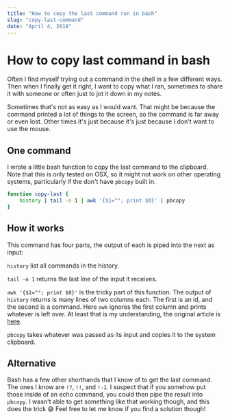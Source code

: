 ```yaml
---
title: "How to copy the last command run in bash"
slug: "copy-last-command"
date: "April 4, 2018"
---
```

# How to copy last command in bash

Often I find myself trying out a command in the shell in a few different ways.
Then when I finally get it right, I want to copy what I ran, sometimes to share
it with someone or often just to jot it down in my notes.

Sometimes that's not as easy as I would want. That might be because the command
printed a lot of things to the screen, so the command is far away or even lost.
Other times it's just because it's just because I don't want to use the mouse.

## One command

I wrote a little bash function to copy the last command to the clipboard. Note
that this is only tested on OSX, so it might not work on other operating
systems, particularly if the don't have `pbcopy` built in.

```bash
function copy-last {
    history | tail -n 1 | awk '{$1=""; print $0}' | pbcopy
}
```

## How it works

This command has four parts, the output of each is piped into the next as input:

`history` list all commands in the history.

`tail -n 1` returns the last line of the input it receives.

`awk '{$1=""; print $0}'` is the tricky part of this function. The output of `history` returns
is many lines of two columns each. The first is an id, and the second is a
command. Here `awk` ignores the first column and prints whatever is left over.
At least that is my understanding, the original article is
[here](http://onetipperday.sterding.com/2012/02/print-all-columns-except-last-one.html).

`pbcopy` takes whatever was passed as its input and copies it to the system
clipboard.

## Alternative

Bash has a few other shorthands that I know of to get the last command. The ones
I know are `!?`, `!!`, and `!-1`. I suspect that if you somehow put those inside
of an echo command, you could then pipe the result into `pbcopy`. I wasn't able
to get something like that working though, and this does the trick 😅 Feel free
to let me know if you find a solution though!
